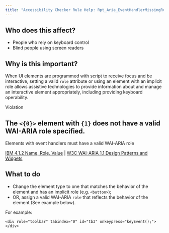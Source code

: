 ```yaml
---
title: "Accessibility Checker Rule Help: Rpt_Aria_EventHandlerMissingRole_Native_Host_Sematics"
---
```


<div className="toolHelp">
<Row>
<Column colLg={5} colMd={3} colSm={4} className="toolLeft">

## Who does this affect?

 * People who rely on keyboard control
 * Blind people using screen readers

## Why is this important?

When UI elements are programmed with script to receive focus and be interactive, setting a valid `role` attribute or using an element with an implicit role allows assistive technologies to provide information about and manage an interactive element appropriately, including providing keyboard operability.

</Column>
<Column colLg={11} colMd={5} colSm={4} className="toolMain">

<div id="locLevel" className="level-violation">Violation</div>

## The `<{0}>` element with `{1}` does not have a valid WAI-ARIA role specified.
Elements with event handlers must have a valid WAI-ARIA role

[IBM 4.1.2 Name, Role, Value](http://www.ibm.com/able/guidelines/ci162/name_role_value.html) | [W3C WAI-ARIA 1.1 Design Patterns and Widgets](https://www.w3.org/TR/wai-aria-practices-1.1/#aria_ex)

<div id="locSnippet"></div>

## What to do

 * Change the element type to one that matches the behavior of the element and has an implicit role (e.g. `<button>`);
 * OR, assign a valid WAI-ARIA `role` that reflects the behavior of the element (See example below).

For example:

```
<div role="toolbar" tabindex="0" id="tb3" onkeypress="keyEvent();">
</div>
```

</Column>
</Row>
</div>

